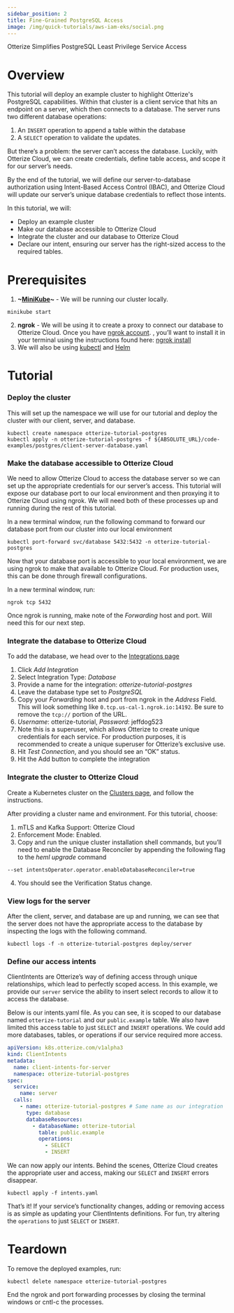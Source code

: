 ```yaml
---
sidebar_position: 2
title: Fine-Grained PostgreSQL Access
image: /img/quick-tutorials/aws-iam-eks/social.png
---
```




Otterize Simplifies PostgreSQL Least Privilege Service Access

# Overview
This tutorial will deploy an example cluster to highlight Otterize's PostgreSQL capabilities. Within that cluster is a client service that hits an endpoint on a server, which then connects to a database. The server runs two different database operations:
1. An `INSERT` operation to append a table within the database
2. A `SELECT` operation to validate the updates.

But there’s a problem: the server can’t access the database. Luckily, with Otterize Cloud, we can create credentials, define table access, and scope it for our server’s needs.

By the end of the tutorial, we will define our server-to-database authorization using Intent-Based Access Control (IBAC), and Otterize Cloud will update our server’s unique database credentials to reflect those intents.

In this tutorial, we will:
* Deploy an example cluster
* Make our database accessible to Otterize Cloud
* Integrate the cluster and our database to Otterize Cloud
* Declare our intent, ensuring our server has the right-sized access to the required tables.

# Prerequisites

1. **~[MiniKube](https://minikube.sigs.k8s.io/docs/start/)~** - We will be running our cluster locally.
```shell
minikube start
```
2. **ngrok** - We will be using it to create a proxy to connect our database to Otterize Cloud. Once you have [ngrok account](https://dashboard.ngrok.com/signup). , you’ll want to install it in your terminal using the instructions found here: [ngrok install](https://ngrok.com/download)
3. We will also be using [kubectl](https://kubernetes.io/docs/tasks/tools/) and [Helm](https://helm.sh/docs/intro/install/#through-package-managers)

# Tutorial

### Deploy the cluster

This will set up the namespace we will use for our tutorial and deploy the cluster with our client, server, and database.

``` shell
kubectl create namespace otterize-tutorial-postgres
kubectl apply -n otterize-tutorial-postgres -f ${ABSOLUTE_URL}/code-examples/postgres/client-server-database.yaml
```

### Make the database accessible to Otterize Cloud

We need to allow Otterize Cloud to access the database server so we can set up the appropriate credentials for our server’s access. This tutorial will expose our database port to our local environment and then proxying it to Otterize Cloud using ngrok. We will need both of these processes up and running during the rest of this tutorial.

In a new terminal window, run the following command to forward our database port from our cluster into our local environment
```shell
kubectl port-forward svc/database 5432:5432 -n otterize-tutorial-postgres
```

Now that your database port is accessible to your local environment, we are using ngrok to make that available to Otterize Cloud. For production uses, this can be done through firewall configurations.

In a new terminal window, run:
```shell
ngrok tcp 5432
```

Once ngrok is running, make note of the *Forwarding* host and port. Will need this for our next step.

### Integrate the database to Otterize Cloud

To add the database, we head over to the [Integrations page](https://app.otterize.com/integrations)

1. Click *Add Integration*
2. Select Integration Type: *Database*
3. Provide a name for the integration: *otterize-tutorial-postgres*
4. Leave the database type set to *PostgreSQL*
5. Copy your *Forwarding* host and port from ngrok in the *Address* Field. This will look something like `0.tcp.us-cal-1.ngrok.io:14192`. Be sure to remove the `tcp://` portion of the URL.
6. *Username*: otterize-tutorial, *Password*: jeffdog523
1. Note this is a superuser, which allows Otterize to create unique credentials for each service. For production purposes, it is recommended to create a unique superuser for Otterize’s exclusive use.
7. Hit *Test Connection*, and you should see an “OK” status.
8. Hit the Add button to complete the integration

### Integrate the cluster to Otterize Cloud
Create a Kubernetes cluster on the [Clusters page](https://app.otterize.com/clusters), and follow the instructions.

After providing a cluster name and environment. For this tutorial, choose:

1. mTLS and Kafka Support: Otterize Cloud
2. Enforcement Mode: Enabled.
3. Copy and run the unique cluster installation shell commands, but you’ll need to enable the Database Reconciler by appending the following flag to the *heml upgrade* command
```shell
--set intentsOperator.operator.enableDatabaseReconciler=true
```
4. You should see the Verification Status change.

### View logs for the server
After the client, server, and database are up and running, we can see that the server does not have the appropriate access to the database by inspecting the logs with the following command.

```shell
kubectl logs -f -n otterize-tutorial-postgres deploy/server
```

### Define our access intents

ClientIntents are Otterize’s way of defining access through unique relationships, which lead to perfectly scoped access. In this example, we provide our `server` service the ability to insert select records to allow it to access the database.

Below is our intents.yaml file. As you can see, it is scoped to our database named `otterize-tutorial` and our `public.example` table. We also have limited this access table to just `SELECT` and `INSERT` operations. We could add more databases, tables, or operations if our service required more access.
```yaml
apiVersion: k8s.otterize.com/v1alpha3
kind: ClientIntents
metadata:
  name: client-intents-for-server
  namespace: otterize-tutorial-postgres
spec:
  service:
    name: server
  calls:
    - name: otterize-tutorial-postgres # Same name as our integration
      type: database
      databaseResources:
        - databaseName: otterize-tutorial
          table: public.example
          operations:
            - SELECT
            - INSERT
```

We can now apply our intents. Behind the scenes, Otterize Cloud creates the appropriate user and access, making our `SELECT` and `INSERT` errors disappear.

```shell
kubectl apply -f intents.yaml
```

That’s it! If your service’s functionality changes, adding or removing access is as simple as updating your ClientIntents definitions. For fun, try altering the `operations` to just `SELECT` or `INSERT`.
# Teardown
To remove the deployed examples, run:
```shell
kubectl delete namespace otterize-tutorial-postgres
```

End the ngrok and port forwarding processes by closing the terminal windows or cntl-c the processes.